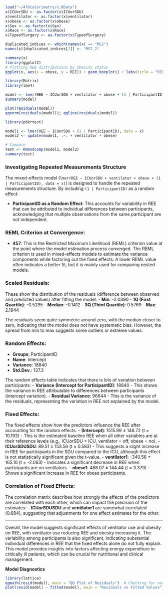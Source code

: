 ```r
load("~/470calorimetry/x.RData")
x$ICUorSDU <- as.factor(x$ICUorSDU)
x$ventilator <- as.factor(x$ventilator)
x$obese <- as.factor(x$obese)
x$Sex <- as.factor(x$Sex)
x$Race <- as.factor(x$Race)
x$TypeofSurgery <- as.factor(x$TypeofSurgery)

```

```r
duplicated_indices <- which(names(x) == "MSJ")
names(x)[duplicated_indices[2]] <- "MSJ_2"
```

```r
summary(x)
library(ggplot2)
# Plotting REE distributions by obesity status
ggplot(x, aes(x = obese, y = REE)) + geom_boxplot() + labs(title = "REE by Obesity Status")

```

```r
library(Matrix)
library(lme4)

model <- lmer(REE ~ ICUorSDU + ventilator + obese + (1 | ParticipantID), data = x)
summary(model)


```

```r
plot(residuals(model))
qqnorm(residuals(model)); qqline(residuals(model))

```

```r
library(pbkrtest)

model1 <- lmer(REE ~ ICUorSDU + (1 | ParticipantID), data = x)
model2 <- update(model1, .~. + ventilator + obese)

# Compare 
test <- KRmodcomp(model1, model2)
summary(test)

```

### Investigating Repeated Measurements Structure

The mixed-effects model (`lmer(REE ~ ICUorSDU + ventilator + obese + (1 | ParticipantID), data = x)`) is designed to handle the repeated measurements structure. By including `(1 | ParticipantID)` as a random effect:

-   **ParticipantID as a Random Effect**: This accounts for variability in REE that can be attributed to individual differences between participants, acknowledging that multiple observations from the same participant are not independent.

### REML Criterion at Convergence:

-   **457**: This is the Restricted Maximum Likelihood (REML) criterion value at the point where the model estimation process converged. The REML criterion is used in mixed-effects models to estimate the variance components while factoring out the fixed effects. A lower REML value often indicates a better fit, but it is mainly used for comparing nested models.

### Scaled Residuals:

These show the distribution of the residuals (difference between observed and predicted values) after fitting the model: - **Min**: -2.0390 - **1Q (First Quartile)**: -0.5295 - **Median**: -0.1412 - **3Q (Third Quartile)**: 0.5769 - **Max**: 2.1944

The residuals seem quite symmetric around zero, with the median closer to zero, indicating that the model does not have systematic bias. However, the spread from min to max suggests some outliers or extreme values.

### Random Effects:

-   **Groups**: ParticipantID
-   **Name**: Intercept
-   **Variance**: 18840
-   **Std.Dev.**: 137.3

The random effects table indicates that there is lots of variation between participants: - **Variance (Intercept for ParticipantID)**: 18840 - This shows the variance in REE attributable to differences between participants (intercept variation). - **Residual Variance**: 96644 - This is the variance of the residuals, representing the variation in REE not explained by the model.

### Fixed Effects:

The fixed effects show how the predictors influence the REE after accounting for the random effects. - **(Intercept)**: 1515.99 ± 148.72 (t = 10.193) - This is the estimated baseline REE when all other variables are at their reference levels (e.g., ICUorSDU = ICU, ventilator = off, obese = no). - **ICUorSDUSDU**: 89.51 ± 153.56 (t = 0.583) - This suggests a slight increase in REE for participants in the SDU compared to the ICU, although this effect is not statistically significant given the t-value. - **ventilator1**: -340.56 ± 165.10 (t = -2.063) - Indicates a significant decrease in REE when participants are on ventilators. - **obese1**: 488.07 ± 144.44 (t = 3.379) - Shows a significant increase in REE for obese participants.

### Correlation of Fixed Effects:

The correlation matrix describes how strongly the effects of the predictors are correlated with each other, which can impact the precision of the estimates: - **ICUorSDUSDU** and **ventilator1** are somewhat correlated (0.684), suggesting that adjustments for one affect estimates for the other.

---

Overall, the model suggests significant effects of ventilator use and obesity on REE, with ventilator use reducing REE and obesity increasing it. The variability among participants is also significant, indicating substantial individual differences in REE that the fixed effects alone do not fully explain. This model provides insights into factors affecting energy expenditure in critically ill patients, which can be crucial for nutritional and clinical management.

**Model Diagnostics**

```r
library(lattice)
qqmath(resid(model), main = "QQ Plot of Residuals")  # Checking for normality
plot(resid(model) ~ fitted(model), main = "Residuals vs Fitted Values")  # Checking for homogeneity


```
